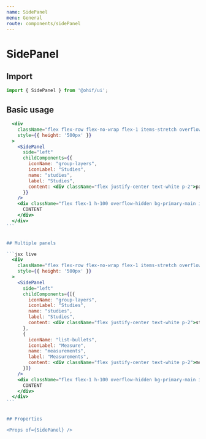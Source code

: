 ```yaml
---
name: SidePanel
menu: General
route: components/sidePanel
---
```



# SidePanel

## Import

```javascript
import { SidePanel } from '@ohif/ui';
```

## Basic usage

````jsx live
  <div
    className="flex flex-row flex-no-wrap flex-1 items-stretch overflow-hidden w-full"
    style={{ height: '500px' }}
  >
    <SidePanel
      side="left"
      childComponents={{
        iconName: "group-layers",
        iconLabel: "Studies",
        name: "studies",
        label: "Studies",
        content: <div className="flex justify-center text-white p-2">panel content</div>,
      }}
    />
    <div className="flex flex-1 h-100 overflow-hidden bg-primary-main items-center justify-center text-white">
      CONTENT
    </div>
  </div>
```


## Multiple panels

```jsx live
  <div
    className="flex flex-row flex-no-wrap flex-1 items-stretch overflow-hidden w-full"
    style={{ height: '500px' }}
  >
    <SidePanel
      side="left"
      childComponents={[{
        iconName: "group-layers",
        iconLabel: "Studies",
        name: "studies",
        label: "Studies",
        content: <div className="flex justify-center text-white p-2">studies panel content</div>,
      },
      {
        iconName: "list-bullets",
        iconLabel: "Measure",
        name: "measurements",
        label: "Measurements",
        content: <div className="flex justify-center text-white p-2">measure panel content</div>,
      }]}
    />
    <div className="flex flex-1 h-100 overflow-hidden bg-primary-main items-center justify-center text-white">
      CONTENT
    </div>
  </div>
```


## Properties

<Props of={SidePanel} />
````
